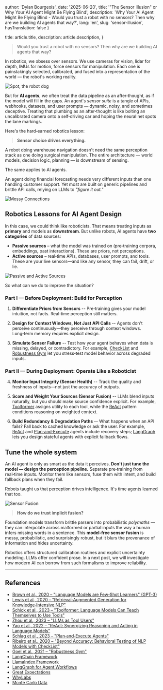 
  author: 'Dylan Bourgeois',
  date: '2025-06-20',
  title: '"The Sensor Illusion" or Why Your AI Agent Might Be Flying Blind',
  description: 'Why Your AI Agent Might Be Flying Blind - Would you trust a robot with no sensors? Then why are we building AI agents that way?',
  lang: 'en',
  slug: 'sensor-illusion',
  hasTranslation: false
}

  title: article.title,
  description: article.description,
}


> Would you trust a robot with no sensors? Then why are we building AI agents that way?

In robotics, we obsess over sensors. We use cameras for vision, lidar for depth, IMUs for motion, force sensors for manipulation. Each one is painstakingly selected, calibrated, and fused into a representation of the world — the robot's working reality.

<Image src={mikaBaumeister} alt="Spot, the robot dog" />

But for **AI agents**, we often treat the data pipeline as an after‑thought, as if the model will fill in the gaps. An agent's *sensor suite* is a tangle of APIs, webhooks, datasets, and user prompts — dynamic, noisy, and sometimes deceptive. Treating that plumbing as an after‑thought is like bolting an uncalibrated camera onto a self‑driving car and hoping the neural net spots the lane markings.

Here's the hard‑earned robotics lesson:

> **Sensor choice drives everything.**

A robot doing warehouse navigation doesn't need the same perception stack as one doing surgical manipulation. The entire architecture — world models, decision logic, planning — is downstream of sensing.

The same applies to AI agents.

An agent doing financial forecasting needs very different inputs than one handling customer support. Yet most are built on generic pipelines and brittle API calls, relying on LLMs to *"figure it out."*

<Image src={mossyConnections} alt="Mossy Connections" />

## Robotics Lessons for AI Agent Design

In this case, we could think like roboticists. That means treating inputs as **primary** and models as **downstream**. But unlike robots, AI agents have **two categories** of data sources:

- **Passive sources** – what the model was trained on (pre‑training corpora, embeddings, past interactions). These are priors, not perceptions.
- **Active sources** – real‑time APIs, databases, user prompts, and tools. These are your live sensors—and like any sensor, they can fail, drift, or lie.

<Image src={passiveAction} alt="Passive and Active Sources" />

So what can we do to improve the situation?

### Part I — Before Deployment: Build for Perception

1.  **Differentiate Priors from Sensors** -- Pre‑training gives your model intuition, not facts. Real‑time perception still matters.

2. **Design for Context Windows, Not Just API Calls** -- Agents don't perceive continuously—they perceive through context windows. Long‑term memory requires explicit design.

3. **Simulate Sensor Failure** -- Test how your agent behaves when data is missing, delayed, or contradictory. For example, [CheckList](https://arxiv.org/abs/2005.04118) and [Robustness Gym](https://arxiv.org/abs/2101.04840) let you stress‑test model behavior across degraded inputs.

### Part II — During Deployment: Operate Like a Roboticist

4. **Monitor Input Integrity (Sensor Health)** -- Track the quality and freshness of inputs—not just the accuracy of outputs.

5. **Score and Weight Your Sources (Sensor Fusion)** -- LLMs blend inputs naturally, but you should make source confidence explicit. For example, [Toolformer](https://arxiv.org/abs/2302.04761) assigns utility to each tool, while the [ReAct](https://arxiv.org/abs/2210.03629) pattern conditions reasoning on weighted context.

6. **Build Redundancy & Degradation Paths** -- What happens when an API fails? Fall back to cached knowledge or ask the user. For example, [ReAct](https://arxiv.org/abs/2210.03629) and [Plan‑and‑Execute](https://arxiv.org/abs/2305.17000) agents include recovery steps; [LangGraph](https://docs.langchain.com/langgraph/) lets you design stateful agents with explicit fallback flows.



## Tune the whole system

An AI agent is only as smart as the data it perceives. **Don't just tune the model — design the perception pipeline.** Separate pre‑training from real‑time inputs. Monitor them like sensors, fuse them with intent, and build fallback plans when they fail.

Robots taught us that perception drives intelligence. It's time agents learned that too.

<Image src={sensorFusion} alt="Sensor Fusion" />

> **How do we trust implicit fusion?**


Foundation models transform brittle parsers into probabilistic *polymaths* — they can interpolate across malformed or partial inputs the way a human infers missing words in a sentence. This **model‑free sensor fusion** is messy, probabilistic, and surprisingly robust, but it blurs the provenance of information and hides uncertainty.


Robotics offers structured calibration routines and explicit uncertainty modeling. LLMs offer confident prose. In a next post, we will investigate how modern AI can borrow from such formalisms to improve reliability.

---

## References

- [Brown et al., 2020 – "Language Models are Few‑Shot Learners" (GPT‑3)](https://arxiv.org/abs/2005.14165)
- [Lewis et al., 2020 – "Retrieval‑Augmented Generation for Knowledge‑Intensive NLP"](https://arxiv.org/abs/2005.11401)
- [Schick et al., 2023 – "Toolformer: Language Models Can Teach Themselves to Use Tools"](https://arxiv.org/abs/2302.04761)
- [Zhou et al., 2023 – "LLMs as Tool Users"](https://arxiv.org/abs/2305.17126)
- [Yao et al., 2022 – "ReAct: Synergizing Reasoning and Acting in Language Models"](https://arxiv.org/abs/2210.03629)
- [Schlag et al., 2023 – "Plan‑and‑Execute Agents"](https://arxiv.org/abs/2305.17000)
- [Ribeiro et al., 2020 – "Beyond Accuracy: Behavioral Testing of NLP Models with CheckList"](https://arxiv.org/abs/2005.04118)
- [Goel et al., 2021 – "Robustness Gym"](https://arxiv.org/abs/2101.04840)
- [LangChain Framework](https://www.langchain.com/)
- [LlamaIndex Framework](https://www.llamaindex.ai/)
- [LangGraph for Agent Workflows](https://docs.langchain.com/langgraph/)
- [Great Expectations](https://greatexpectations.io/)
- [WhyLabs](https://whylabs.ai/)
- [Monte Carlo Data](https://www.montecarlodata.com/) 